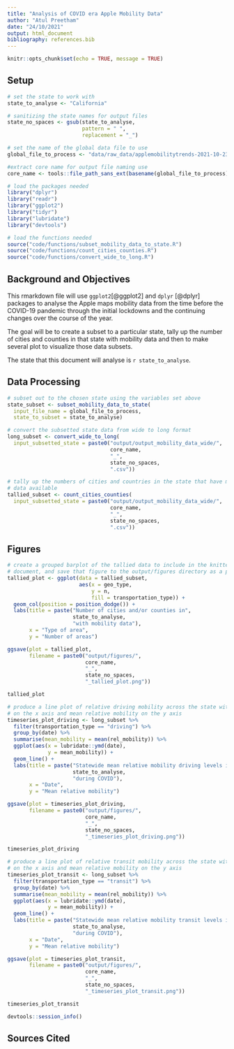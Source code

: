 ```yaml
---
title: "Analysis of COVID era Apple Mobility Data"
author: "Atul Preetham"
date: "24/10/2021"
output: html_document
bibliography: references.bib
---
```


```r
knitr::opts_chunk$set(echo = TRUE, message = TRUE)
```

## Setup 

```r
# set the state to work with
state_to_analyse <- "California"

# sanitizing the state names for output files
state_no_spaces <- gsub(state_to_analyse,
                        pattern = " ",
                        replacement = "_")

# set the name of the global data file to use
global_file_to_process <- "data/raw_data/applemobilitytrends-2021-10-23.csv"

#extract core name for output file naming use
core_name <- tools::file_path_sans_ext(basename(global_file_to_process))
```

```r
# load the packages needed
library("dplyr")
library("readr")
library("ggplot2")
library("tidyr")
library("lubridate")
library("devtools")

# load the functions needed
source("code/functions/subset_mobility_data_to_state.R")
source("code/functions/count_cities_counties.R")
source("code/functions/convert_wide_to_long.R")
```

## Background and Objectives

This rmarkdown file will use `ggplot2`[@ggplot2] and `dplyr` [@dplyr] packages to analyse the Apple maps mobility data from the time before the COVID-19 pandemic through the initial lockdowns and the continuing changes over the course of the year.

The goal will be to create a subset to a particular state, tally up the number of cities and counties in that state with mobility data and then to make several plot to visualize those data subsets.

The state that this document will analyse is `r state_to_analyse`.

## Data Processing

```r
# subset out to the chosen state using the variables set above
state_subset <- subset_mobility_data_to_state(
  input_file_name = global_file_to_process,
  state_to_subset = state_to_analyse)
```

```r
# convert the subsetted state data from wide to long format
long_subset <- convert_wide_to_long(
  input_subsetted_state = paste0("output/output_mobility_data_wide/",
                                 core_name,
                                 "_",
                                 state_no_spaces,
                                 ".csv"))
```

```r
# tally up the numbers of cities and countries in the state that have mobility
# data available
tallied_subset <- count_cities_counties(
  input_subsetted_state = paste0("output/output_mobility_data_wide/",
                                 core_name,
                                 "_",
                                 state_no_spaces,
                                 ".csv"))
```

## Figures

```r
# create a grouped barplot of the tallied data to include in the knitted
# document, and save that figure to the output/figures directory as a png
tallied_plot <- ggplot(data = tallied_subset,
                       aes(x = geo_type,
                           y = n,
                           fill = transportation_type)) +
  geom_col(position = position_dodge()) +
  labs(title = paste("Number of cities and/or counties in",
                     state_to_analyse,
                     "with mobility data"),
       x = "Type of area",
       y = "Number of areas")

ggsave(plot = tallied_plot,
       filename = paste0("output/figures/",
                         core_name,
                         "_",
                         state_no_spaces,
                         "_tallied_plot.png"))

tallied_plot
```

```r
# produce a line plot of relative driving mobility across the state with date
# on the x axis and mean relative mobility on the y axis
timeseries_plot_driving <- long_subset %>%
  filter(transportation_type == "driving") %>%
  group_by(date) %>%
  summarise(mean_mobility = mean(rel_mobility)) %>%
  ggplot(aes(x = lubridate::ymd(date),
             y = mean_mobility)) +
  geom_line() +
  labs(title = paste("Statewide mean relative mobility driving levels in",
                     state_to_analyse,
                     "during COVID"),
       x = "Date",
       y = "Mean relative mobility")

ggsave(plot = timeseries_plot_driving,
       filename = paste0("output/figures/",
                         core_name,
                         "_",
                         state_no_spaces,
                         "_timeseries_plot_driving.png"))

timeseries_plot_driving

# produce a line plot of relative transit mobility across the state with date
# on the x axis and mean relative mobility on the y axis
timeseries_plot_transit <- long_subset %>%
  filter(transportation_type == "transit") %>%
  group_by(date) %>%
  summarise(mean_mobility = mean(rel_mobility)) %>%
  ggplot(aes(x = lubridate::ymd(date),
             y = mean_mobility)) +
  geom_line() +
  labs(title = paste("Statewide mean relative mobility transit levels in",
                     state_to_analyse,
                     "during COVID"),
       x = "Date",
       y = "Mean relative mobility")

ggsave(plot = timeseries_plot_transit,
       filename = paste0("output/figures/",
                         core_name,
                         "_",
                         state_no_spaces,
                         "_timeseries_plot_transit.png"))

timeseries_plot_transit
```

```r
devtools::session_info()
```


## Sources Cited 